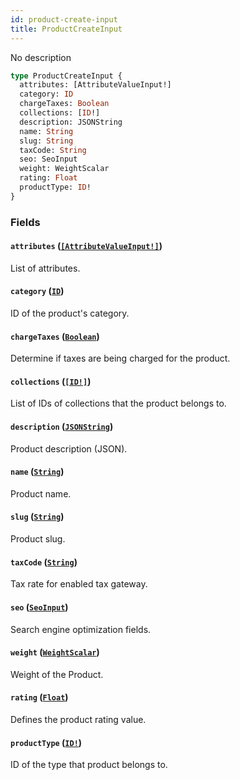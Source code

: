 ```yaml
---
id: product-create-input
title: ProductCreateInput
---
```


No description

```graphql
type ProductCreateInput {
  attributes: [AttributeValueInput!]
  category: ID
  chargeTaxes: Boolean
  collections: [ID!]
  description: JSONString
  name: String
  slug: String
  taxCode: String
  seo: SeoInput
  weight: WeightScalar
  rating: Float
  productType: ID!
}
```

### Fields

#### `attributes` ([`[AttributeValueInput!]`](../../../developer/api-reference/inputs/attribute-value-input))

List of attributes.

#### `category` ([`ID`](../../../developer/api-reference/scalars/id))

ID of the product's category.

#### `chargeTaxes` ([`Boolean`](../../../developer/api-reference/scalars/boolean))

Determine if taxes are being charged for the product.

#### `collections` ([`[ID!]`](../../../developer/api-reference/scalars/id))

List of IDs of collections that the product belongs to.

#### `description` ([`JSONString`](../../../developer/api-reference/scalars/json-string))

Product description (JSON).

#### `name` ([`String`](../../../developer/api-reference/scalars/string))

Product name.

#### `slug` ([`String`](../../../developer/api-reference/scalars/string))

Product slug.

#### `taxCode` ([`String`](../../../developer/api-reference/scalars/string))

Tax rate for enabled tax gateway.

#### `seo` ([`SeoInput`](../../../developer/api-reference/inputs/seo-input))

Search engine optimization fields.

#### `weight` ([`WeightScalar`](../../../developer/api-reference/scalars/weight-scalar))

Weight of the Product.

#### `rating` ([`Float`](../../../developer/api-reference/scalars/float))

Defines the product rating value.

#### `productType` ([`ID!`](../../../developer/api-reference/scalars/id))

ID of the type that product belongs to.
